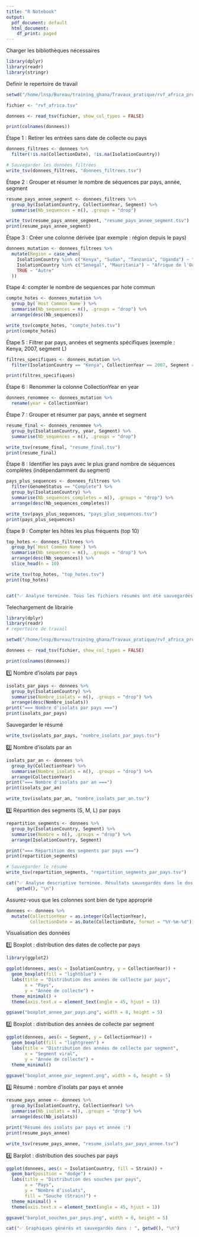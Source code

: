 ```yaml
---
title: "R Notebook"
output:
  pdf_document: default
  html_document:
    df_print: paged
---
```


Charger les bibliothèques nécessaires

```r
library(dplyr)
library(readr)
library(stringr)
```

Definir le repertoire de travail

```r
setwd("/home/lnsp/Bureau/training_ghana/Travaux_pratique/rvf_africa_projet/donnees")  # Remplace par ton chemin réel

fichier <- "rvf_africa.tsv"

donnees <- read_tsv(fichier, show_col_types = FALSE)

print(colnames(donnees))

```

Étape 1 : Retirer les entrées sans date de collecte ou pays

```r
donnees_filtrees <- donnees %>%
  filter(!is.na(CollectionDate), !is.na(IsolationCountry))

# Sauvegarder les données filtrées
write_tsv(donnees_filtrees, "donnees_filtrees.tsv")
```

Étape 2 : Grouper et résumer le nombre de séquences par pays, année, segment

```r
resume_pays_annee_segment <- donnees_filtrees %>%
  group_by(IsolationCountry, CollectionYear, Segment) %>%
  summarise(Nb_sequences = n(), .groups = "drop")

write_tsv(resume_pays_annee_segment, "resume_pays_annee_segment.tsv")
print(resume_pays_annee_segment)
```

Étape 3 : Créer une colonne dérivée (par exemple : région depuis le pays)

```r
donnees_mutation <- donnees_filtrees %>%
  mutate(Region = case_when(
    IsolationCountry %in% c("Kenya", "Sudan", "Tanzania", "Uganda") ~ "Afrique de l'Est",
    IsolationCountry %in% c("Senegal", "Mauritania") ~ "Afrique de l'Ouest",
    TRUE ~ "Autre"
  ))
```

Etape 4: compter le nombre de sequences par hote commun

```r
compte_hotes <- donnees_mutation %>%
  group_by(`Host Common Name`) %>%
  summarise(Nb_sequences = n(), .groups = "drop") %>%
  arrange(desc(Nb_sequences))

write_tsv(compte_hotes, "compte_hotes.tsv")
print(compte_hotes)
```

Étape 5 : Filtrer par pays, années et segments spécifiques (exemple : Kenya, 2007, segment L)

```r

filtres_specifiques <- donnees_mutation %>%
  filter(IsolationCountry == "Kenya", CollectionYear == 2007, Segment == "L")

print(filtres_specifiques)
```

Étape 6 : Renommer la colonne CollectionYear en year

```r
donnees_renommee <- donnees_mutation %>%
  rename(year = CollectionYear)
```

Étape 7 : Grouper et résumer par pays, année et segment

```r
resume_final <- donnees_renommee %>%
  group_by(IsolationCountry, year, Segment) %>%
  summarise(Nb_sequences = n(), .groups = "drop")

write_tsv(resume_final, "resume_final.tsv")
print(resume_final)
```

Étape 8 : Identifier les pays avec le plus grand nombre de séquences complètes (indépendamment du segment)

```r
pays_plus_sequences <- donnees_filtrees %>%
  filter(GenomeStatus == "Complete") %>%
  group_by(IsolationCountry) %>%
  summarise(Nb_sequences_completes = n(), .groups = "drop") %>%
  arrange(desc(Nb_sequences_completes))

write_tsv(pays_plus_sequences, "pays_plus_sequences.tsv")
print(pays_plus_sequences)
```

Étape 9 : Compter les hôtes les plus fréquents (top 10)

```r
top_hotes <- donnees_filtrees %>%
  group_by(`Host Common Name`) %>%
  summarise(Nb_sequences = n(), .groups = "drop") %>%
  arrange(desc(Nb_sequences)) %>%
  slice_head(n = 10)

write_tsv(top_hotes, "top_hotes.tsv")
print(top_hotes)


cat("✅ Analyse terminée. Tous les fichiers résumés ont été sauvegardés dans le répertoire : ", getwd(), "\n")
```

Telechargement de librairie

```r
library(dplyr)
library(readr)
# repertoire de travail

setwd("/home/lnsp/Bureau/training_ghana/Travaux_pratique/rvf_africa_projet/resultats")

donnees <- read_tsv(fichier, show_col_types = FALSE)

print(colnames(donnees))
```

1️⃣ Nombre d'isolats par pays

```r
isolats_par_pays <- donnees %>%
  group_by(IsolationCountry) %>%
  summarise(Nombre_isolats = n(), .groups = "drop") %>%
  arrange(desc(Nombre_isolats))
print("=== Nombre d'isolats par pays ===")
print(isolats_par_pays)

```

Sauvegarder le résumé

```r
write_tsv(isolats_par_pays, "nombre_isolats_par_pays.tsv")
```

2️⃣ Nombre d'isolats par an

```r
isolats_par_an <- donnees %>%
  group_by(CollectionYear) %>%
  summarise(Nombre_isolats = n(), .groups = "drop") %>%
  arrange(CollectionYear)
print("=== Nombre d'isolats par an ===")
print(isolats_par_an)

write_tsv(isolats_par_an, "nombre_isolats_par_an.tsv")
```

3️⃣ Répartition des segments (S, M, L) par pays

```r
repartition_segments <- donnees %>%
  group_by(IsolationCountry, Segment) %>%
  summarise(Nombre = n(), .groups = "drop") %>%
  arrange(IsolationCountry, Segment)

print("=== Répartition des segments par pays ===")
print(repartition_segments)

# Sauvegarder le résumé
write_tsv(repartition_segments, "repartition_segments_par_pays.tsv")

cat("✅ Analyse descriptive terminée. Résultats sauvegardés dans le dossier : ",
    getwd(), "\n")
```

Assurez-vous que les colonnes sont bien de type approprié

```r
donnees <- donnees %>%
  mutate(CollectionYear = as.integer(CollectionYear),
         CollectionDate = as.Date(CollectionDate, format = "%Y-%m-%d"))
```

Visualisation des données

1️⃣ Boxplot : distribution des dates de collecte par pays

```r
library(ggplot2)

ggplot(donnees, aes(x = IsolationCountry, y = CollectionYear)) +
  geom_boxplot(fill = "lightblue") +
  labs(title = "Distribution des années de collecte par pays",
       x = "Pays",
       y = "Année de collecte") +
  theme_minimal() +
  theme(axis.text.x = element_text(angle = 45, hjust = 1))

ggsave("boxplot_annee_par_pays.png", width = 8, height = 5)
```

2️⃣ Boxplot : distribution des années de collecte par segment

```r
ggplot(donnees, aes(x = Segment, y = CollectionYear)) +
  geom_boxplot(fill = "lightgreen") +
  labs(title = "Distribution des années de collecte par segment",
       x = "Segment viral",
       y = "Année de collecte") +
  theme_minimal()

ggsave("boxplot_annee_par_segment.png", width = 6, height = 5)
```

3️⃣ Résumé : nombre d’isolats par pays et année

```r
resume_pays_annee <- donnees %>%
  group_by(IsolationCountry, CollectionYear) %>%
  summarise(Nb_isolats = n(), .groups = "drop") %>%
  arrange(desc(Nb_isolats))

print("Résumé des isolats par pays et année :")
print(resume_pays_annee)

write_tsv(resume_pays_annee, "resume_isolats_par_pays_annee.tsv")
```

4️⃣ Barplot : distribution des souches par pays

```r
ggplot(donnees, aes(x = IsolationCountry, fill = Strain)) +
  geom_bar(position = "dodge") +
  labs(title = "Distribution des souches par pays",
       x = "Pays",
       y = "Nombre d’isolats",
       fill = "Souche (Strain)") +
  theme_minimal() +
  theme(axis.text.x = element_text(angle = 45, hjust = 1))

ggsave("barplot_souches_par_pays.png", width = 8, height = 5)

cat("✅ Graphiques générés et sauvegardés dans : ", getwd(), "\n")
```
